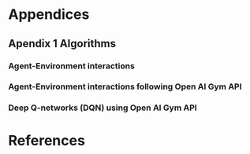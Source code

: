 # Appendices {-}

## Apendix 1 Algorithms

### Agent-Environment interactions

\newcommand\mycommfont[1]{\small\ttfamily\textcolor{olive}{#1}}
\SetCommentSty{mycommfont}
\begin{algorithm}[H]
\DontPrintSemicolon
\SetAlgoLined
\SetKwInOut{Input}{Input}
\SetKwInOut{Output}{Output}
\Input{Steps to play $T$, Synchronization parameter $m$.}
\Output{Return $G$ (accumulated reward).}
\BlankLine
\SetKwFunction{computeForestFire}{computeForestFire}
\SetKwFunction{policy}{policy}
\SetKwFunction{updatePosition}{updatePosition}
\SetKwFunction{applyEffect}{applyEffect}
\SetKwFunction{getReward}{getReward}

Initialize: Automaton Grid $C_{i \times j}$

Initialize: Helicopter $H$: $H = (row, col): row \in \{1,...,i\}, col \in \{1,...,j\}$

$G \longleftarrow 0$

$k \longleftarrow m$

\For{1, ..., $T$}{
    \eIf{$k$ has value $0$}{
      $C_{i \times j} \longleftarrow \computeForestFire(C_{i \times j})$
      
      $k \longleftarrow m$
    }{
      $k \longleftarrow k - 1 $
    }
    $a \longleftarrow \policy(C_{i \times j},H,m)$
    
    $H \longleftarrow \updatePosition(H,a)$
    
    $C_{i \times j} \longleftarrow \applyEffect(C_{i \times j},H)$
    
    $r \longleftarrow \getReward(C_{i \times j})$
    
    $G \longleftarrow G + r$;
}
\caption{Agent-Environment interactions.}
\end{algorithm}

\newpage


### Agent-Environment interactions following Open AI Gym API

\begin{algorithm}[H]
\DontPrintSemicolon
\SetAlgoLined
\SetKwInOut{Input}{Input}
\SetKwInOut{Output}{Output}
\Input{Steps to play $T$, \emph{Environment} and \emph{Agent} objects.}
\Output{Return $G$ (accumulated reward).}
\BlankLine
\SetKwFunction{Environment}{Environment}
\SetKwFunction{Agent}{Agent}

\tcc{Commonly used names: $s$ and $s'$ for current and new states, $a$ for action and $r$ for reward.}
\tcc{Environment object is reset to starting state, it returns the first observation}

$s \longleftarrow \Environment.reset()$

$G \longleftarrow 0$

$FALSE \longleftarrow terminationSignal$

\For{1, ..., $T$}{
    \eIf{$terminationSignal$}{
    
            \tcc{The episode is over, reset Environment again.}
            
            $s' \longleftarrow \Environment.reset()$
            
            $r \longleftarrow 0$
    }{
            $a \longleftarrow \Agent.policy(s)$
    
            $stepData \longleftarrow \Environment.step(a)$
    
            $s' \longleftarrow stepData[0]$
    
            $r \longleftarrow stepData[1]$
            
            $terminationSignal \longleftarrow stepData[2]$
    }
       
    $G \longleftarrow G + r$

    $s \longleftarrow s'$
}
\caption{Agent-Environment interactions following Open AI Gym API.}
\end{algorithm}

\newpage

### Deep Q-networks (DQN) using Open AI Gym API

\begin{algorithm}[H]
\DontPrintSemicolon
\SetAlgoLined
\SetKwInOut{Input}{Input}
\SetKwInOut{Output}{Output}
\Input{Total iterations $T$ to train $Q$ network.}
\Output{Trained $Q$ network with weights $\theta$.}
\BlankLine
\SetKwFunction{Environment}{Environment}

Initialize replay memory $D$ to capacity $N$

Initialize policy network $Q$ with random weights $\theta$

Initialize target network $\hat{Q}$ with weights $\theta^-$ such that 
$\theta^- = \theta$

Get initial observation: $s \longleftarrow \Environment.reset()$

\For{t=1, ..., T}{

	With probability $\epsilon$: select random action $a$

	Otherwise select: $a \longleftarrow \underset {a'} {\argmax}\ Q(s,a';\theta)$
	
	Execute $\Environment.step(a)$ to obtain reward $r$ and next observation $s'$
	
	Store transition $(s,a,r,s')$ in $D$
	
	Sample a minibatch of transitions $(s_i,a_i,r_i,s'_i)$ from $D$
	
$
  y_i \longleftarrow \begin{cases}
               			r_i \text{\quad If the episode was over at iteration }i\\
               			r_i + \gamma \underset {a'} {\max}\ \hat{Q}\ (s'_i,a';\theta^-) \text{\quad Otherwise}
            		\end{cases}
$
	
	Perform optimization step on $\Big( y_i - Q(s_i,a_i;\theta) \Big)^2$ with respect to $\theta$ 
	
	Every $C$ steps synchronize networks weights: $\theta^- = \theta$
	
	\eIf{Episode was over at iteration t}{	
		$s \longleftarrow \Environment.reset()$
				
	}{
		
		$s \longleftarrow s' $
	}	
}
\caption{Deep Q-networks (DQN) using Open AI Gym API.}
\end{algorithm}

# References {-}
